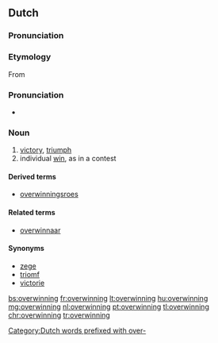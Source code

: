 ==Dutch==
===Pronunciation===
{{hyphenation|over|win|ning}}
===Etymology===
From {{suffix|overwinnen|ing|lang=nl}}

===Pronunciation===
* {{IPA|/ˌoːvərˈʋɪnɪŋ/|lang=nl}}

===Noun===
{{nl-noun|f|overwinningen|overwinningetje|dim2=overwinninkje}}

# [[victory]], [[triumph]]
# individual [[win]], as in a contest

====Derived terms====
* [[overwinningsroes]] {{m}}

====Related terms====
* [[overwinnaar]]

====Synonyms====
* [[zege]]
* [[triomf]]
* [[victorie]]

[[Category:Dutch words prefixed with over-]]

[[bs:overwinning]]
[[fr:overwinning]]
[[lt:overwinning]]
[[hu:overwinning]]
[[mg:overwinning]]
[[nl:overwinning]]
[[pt:overwinning]]
[[tl:overwinning]]
[[chr:overwinning]]
[[tr:overwinning]]